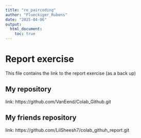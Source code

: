 ```yaml
---
title: "re_paircoding"
author: "Flueckiger_Rubens"
date: "2025-04-06"
output: 
  html_document:
    toc: true
---
```


# Report exercise

This file contains the link to the report exercise (as a back up)

## My repository

link: https://github.com/VanEend/Colab_Github.git

## My friends repository

link: https://github.com/LilSheesh7/colab_githuh_report.git